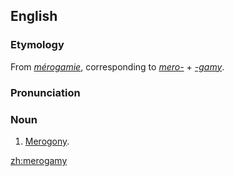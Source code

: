 ==English==
===Etymology===
From {{F.}} ''[[mérogamie]]'', corresponding to ''[[mero-]]'' + ''[[-gamy]]''.

===Pronunciation===
{{IPA|/mɪˈɹɒgəmi/}}

===Noun===
{{en-noun|-}}

# {{biology}} [[merogony|Merogony]].

[[zh:merogamy]]